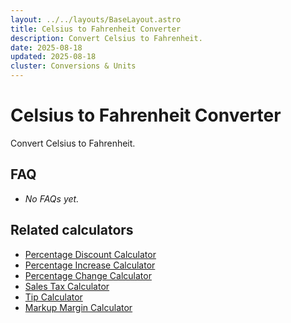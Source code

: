 ```yaml
---
layout: ../../layouts/BaseLayout.astro
title: Celsius to Fahrenheit Converter
description: Convert Celsius to Fahrenheit.
date: 2025-08-18
updated: 2025-08-18
cluster: Conversions & Units
---
```





# Celsius to Fahrenheit Converter

Convert Celsius to Fahrenheit.

<Calculator schema={schema} />

## FAQ

- _No FAQs yet._

## Related calculators
- [Percentage Discount Calculator](/calculators/percentage-discount-calculator/)
- [Percentage Increase Calculator](/calculators/percentage-increase-calculator/)
- [Percentage Change Calculator](/calculators/percentage-change-calculator/)
- [Sales Tax Calculator](/calculators/sales-tax-calculator/)
- [Tip Calculator](/calculators/tip-calculator/)
- [Markup Margin Calculator](/calculators/markup-margin-calculator/)

